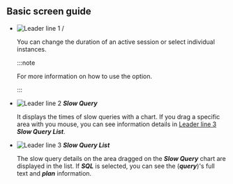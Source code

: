 ## Basic screen guide

<ProdImg img='db-slow-query.png' desc='slow query'/>

- ![Leader line 1](/img/number-01.png) <Cmdname sid="time" className="uitext" /> / <Cmdname sid="instance" className="uitext" />

  You can change the duration of an active session or select individual instances.

  :::note

  For more information on how to use the <Cmdname sid="time" className="uitext" /> option.

  :::

- ![Leader line 2](/img/number-02.png) **_Slow Query_**

  It displays the times of slow queries with a chart. If you drag a specific area with you mouse, you can see information details in [Leader line 3](/img/number-03.png) **_Slow Query List_**.

- ![Leader line 3](/img/number-03.png) **_Slow Query List_**

  The slow query details on the area dragged on the **_Slow Query_** chart are displayed in the list. If **_SQL_** is selected, you can see the (**_query_**)'s full text and **_plan_** information.
